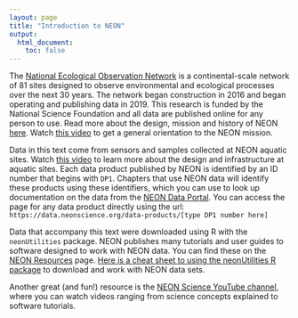 ```yaml
---
layout: page
title: "Introduction to NEON"
output: 
  html_document:
    toc: false
---
```


The [National Ecological Observation Network](neonscience.org) is a continental-scale network of 81 sites designed to observe environmental and ecological processes over the next 30 years. The network began construction in 2016 and began operating and publishing data in 2019. This research is funded by the National Science Foundation and all data are published online for any person to use. Read more about the design, mission and history of NEON [here](https://www.neonscience.org/about/overview). Watch [this video](https://www.youtube.com/watch?v=39YrzpxVRF8) to get a general orientation to the NEON mission.


Data in this text come from sensors and samples collected at NEON aquatic sites. Watch [this video](https://youtu.be/-JXf6_9GwLI?si=HTTfICWCQkdycWBr) to learn more about the design and infrastructure at aquatic sites. Each data product published by NEON is identified by an ID number that begins with `DP1`. Chapters that use NEON data will identify these products using these identifiers, which you can use to look up documentation on the data from the [NEON Data Portal](https://data.neonscience.org/data-products/explore). You can access the page for any data product directly using the url: `https://data.neonscience.org/data-products/[type DP1 number here]`

Data that accompany this text were downloaded using R with the `neonUtilities` package. NEON publishes many tutorials and user guides to software designed to work with NEON data. You can find these on the [NEON Resources](https://www.neonscience.org/resources) page. [Here is a cheat sheet to using the neonUtilities R package](https://www.neonscience.org/sites/default/files/cheat-sheet-neonUtilities.pdf) to download and work with NEON data sets.

Another great (and fun!) resource is the [NEON Science YouTube channel](https://www.youtube.com/neonscience), where you can watch videos ranging from science concepts explained to software tutorials.

